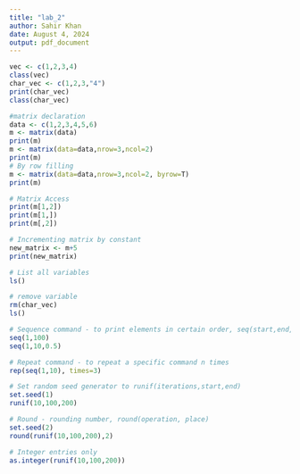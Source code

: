 ```yaml
---
title: "lab_2"
author: Sahir Khan
date: August 4, 2024
output: pdf_document
---
```

```r
vec <- c(1,2,3,4)
class(vec)
char_vec <- c(1,2,3,"4")
print(char_vec)
class(char_vec)
```

```r
#matrix declaration
data <- c(1,2,3,4,5,6)
m <- matrix(data)
print(m)
m <- matrix(data=data,nrow=3,ncol=2)
print(m)
# By row filling
m <- matrix(data=data,nrow=3,ncol=2, byrow=T)
print(m)

# Matrix Access
print(m[1,2])
print(m[1,])
print(m[,2])

# Incrementing matrix by constant
new_matrix <- m+5
print(new_matrix)
```

```r
# List all variables
ls()

# remove variable
rm(char_vec)
ls()
```

```r
# Sequence command - to print elements in certain order, seq(start,end,step)
seq(1,100)
seq(1,10,0.5)

# Repeat command - to repeat a specific command n times
rep(seq(1,10), times=3)
```

```r
# Set random seed generator to runif(iterations,start,end)
set.seed(1)
runif(10,100,200)

# Round - rounding number, round(operation, place)
set.seed(2)
round(runif(10,100,200),2)

# Integer entries only
as.integer(runif(10,100,200))
```


